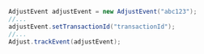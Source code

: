 ```c#
AdjustEvent adjustEvent = new AdjustEvent("abc123");
//...
adjustEvent.setTransactionId("transactionId");
//...
Adjust.trackEvent(adjustEvent);
```
